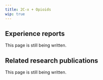 ---
title: 2C-x + Opioids
wip: true
---

## Experience reports

This page is still being written.

## Related research publications

This page is still being written.

